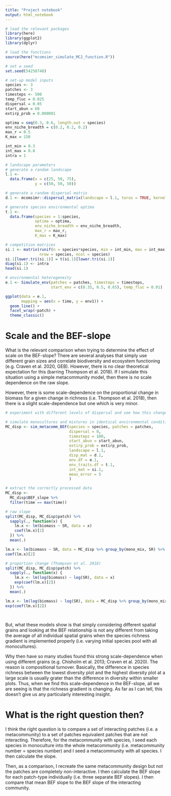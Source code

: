 ```yaml
---
title: "Project notebook"
output: html_notebook
---
```


```r

# load the relevant packages
library(here)
library(ggplot2)
library(dplyr)

# load the functions
source(here("mcomsimr_simulate_MC2_function.R"))

# set a seed
set.seed(54258748)

# set-up model inputs
species <- 3
patches <- 3
timesteps <- 500
temp_fluc = 0.025
dispersal = 0.05
start_abun = 60
extirp_prob = 0.000001

optima = seq(0.3, 0.6, length.out = species)
env_niche_breadth = c(0.2, 0.2, 0.2)
max_r = 0.5
K_max = 150

int_min = 0.3
int_max = 0.8
intra = 1

# landscape parameters
# generate a random landscape
l.1 <- 
  data.frame(x = c(25, 50, 75),
             y = c(50, 50, 50))

# generate a random dispersal matrix
d.1 <- mcomsimr::dispersal_matrix(landscape = l.1, torus = TRUE, kernel_exp = 0.1, plot = FALSE)

# generate species environmental optima
t.1 <- 
  data.frame(species = 1:species,
             optima = optima,
             env_niche_breadth = env_niche_breadth,
             max_r = max_r,
             K_max = K_max)

# competition matrices
si.1 <- matrix(runif(n = species*species, min = int_min, max = int_max), 
               nrow = species, ncol = species)
si.1[lower.tri(si.1)] = t(si.1)[lower.tri(si.1)]
diag(si.1) <- intra
head(si.1)

# environmental heterogeneity
e.1 <- Simulate_env(patches = patches, timesteps = timesteps,
                    start_env = c(0.35, 0.5, 0.65), temp_fluc = 0.01)

ggplot(data = e.1,
       mapping = aes(x = time, y = env1)) +
  geom_line() +
  facet_wrap(~patch) +
  theme_classic()


```

# Scale and the BEF-slope

What is the relevant comparison when trying to determine the effect of scale on the BEF-slope? There are several analyses that simply use different grain sizes and correlate biodiversity and ecosystem functioning (e.g. Craven et al. 2020, GEB). However, there is no clear theoretical expectation for this (barring Thompson et al. 2018). If I simulate this situation using a simple metacommunity model, then there is no scale dependence on the raw slope. 

However, there is some scale-dependence on the proportional change in biomass for a given change in richness (i.e. Thompson et al. 2018), then there is a slight scale-dependence but one which is very minor.

```r

# experiment with different levels of dispersal and see how this changes

# simulate monocultures and mixtures in identical environmental conditions
MC_disp <- sim_metacomm_BEF(species = species, patches = patches,
                            dispersal = 0,
                            timesteps = 100, 
                            start_abun = start_abun,
                            extirp_prob = extirp_prob,
                            landscape = l.1, 
                            disp_mat = d.1, 
                            env.df = e.1, 
                            env_traits.df = t.1, 
                            int_mat = si.1,
                            meas_error = 5
                            )

# extract the correctly processed data
MC_disp <- 
  MC_disp$BEF_slope %>%
  filter(time == max(time))

# raw slope
split(MC_disp, MC_disp$patch) %>%
  sapply(., function(x) {
    lm.x <- lm(biomass ~ SR, data = x)
    coef(lm.x)[2]
  }) %>%
  mean(.)

lm.x <- lm(biomass ~ SR, data = MC_disp %>% group_by(mono_mix, SR) %>% summarise(biomass = mean(biomass)))
coef(lm.x)[2]

# proportion change (Thompson et al. 2018)
split(MC_disp, MC_disp$patch) %>%
  sapply(., function(x) {
    lm.x <- lm(log(biomass) ~ log(SR), data = x)
    exp(coef(lm.x)[2])
  }) %>%
  mean(.)

lm.x <- lm(log(biomass) ~ log(SR), data = MC_disp %>% group_by(mono_mix, SR) %>% summarise(biomass = mean(biomass)))
exp(coef(lm.x)[2])




```

But, what these models show is that simply considering different spatial grains and looking at the BEF relationship is not any different from taking the average of all individual spatial grains when the species richness gradient is implemented properly (i.e. varying initial species pool with all monocultures).

Why then have so many studies found this strong scale-dependence when using different grains (e.g. Chisholm et al. 2013; Craven et al. 2020). The reason is compositional turnover. Basically, the difference in species richness between the lowest diversity plot and the highest diversity plot at a large scale is usually grater than the difference in diversity within smaller plots. Thus, when we find this scale-dependence in the BEF-slope, all we are seeing is that the richness gradient is changing. As far as I can tell, this doesn't give us any particularly interesting insight.

# What is the right question then?

I think the right question is to compare a set of interacting patches (i.e. a metacommunity) to a set of patches equivalent patches that are not interacting. Therefore, for the metacommunity with species, I seed each species in monoculture into the whole metacommunity (i.e. metacommunity number = species number) and I seed a metacommunity with all species. I then calculate the slope.

Then, as a comparison, I recreate the same metacommunity design but not the patches are completely non-interactive. I then calculate the BEF slope for each patch-type individually (i.e. three separate BEF slopes). I then compare that mean BEF slope to the BEF slope of the interacting community.











